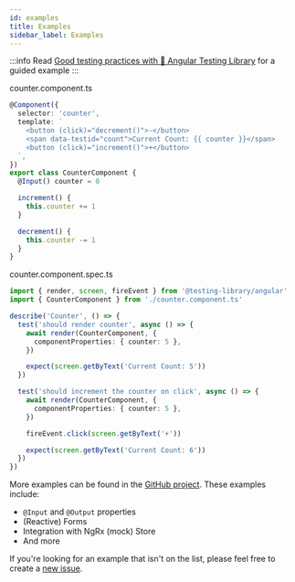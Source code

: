 ```yaml
---
id: examples
title: Examples
sidebar_label: Examples
---
```


:::info Read
[Good testing practices with 🦔 Angular Testing Library](https://timdeschryver.dev/posts/good-testing-practices-with-angular-testing-library)
for a guided example :::

counter.component.ts

```typescript
@Component({
  selector: 'counter',
  template: `
    <button (click)="decrement()">-</button>
    <span data-testid="count">Current Count: {{ counter }}</span>
    <button (click)="increment()">+</button>
  `,
})
export class CounterComponent {
  @Input() counter = 0

  increment() {
    this.counter += 1
  }

  decrement() {
    this.counter -= 1
  }
}
```

counter.component.spec.ts

```typescript
import { render, screen, fireEvent } from '@testing-library/angular'
import { CounterComponent } from './counter.component.ts'

describe('Counter', () => {
  test('should render counter', async () => {
    await render(CounterComponent, {
      componentProperties: { counter: 5 },
    })

    expect(screen.getByText('Current Count: 5'))
  })

  test('should increment the counter on click', async () => {
    await render(CounterComponent, {
      componentProperties: { counter: 5 },
    })

    fireEvent.click(screen.getByText('+'))

    expect(screen.getByText('Current Count: 6'))
  })
})
```

More examples can be found in the
[GitHub project](https://github.com/testing-library/angular-testing-library/tree/master/apps/example-app/app/examples).
These examples include:

- `@Input` and `@Output` properties
- (Reactive) Forms
- Integration with NgRx (mock) Store
- And more

If you're looking for an example that isn't on the list, please feel free to
create a
[new issue](https://github.com/testing-library/angular-testing-library/issues/new).
